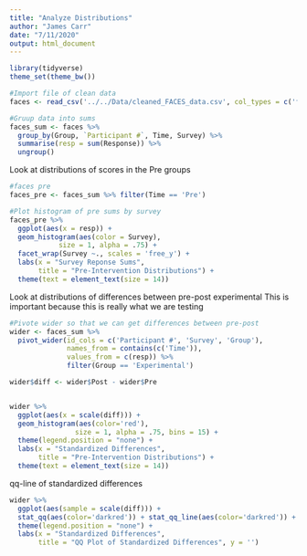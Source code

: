 ```yaml
---
title: "Analyze Distributions"
author: "James Carr"
date: "7/11/2020"
output: html_document
---
```


```r
library(tidyverse)
theme_set(theme_bw())
```

```r
#Import file of clean data
faces <- read_csv('../../Data/cleaned_FACES_data.csv', col_types = c('ffffdf'))

#Gruup data into sums
faces_sum <- faces %>% 
  group_by(Group, `Participant #`, Time, Survey) %>%
  summarise(resp = sum(Response)) %>%
  ungroup()

```

Look at distributions of scores in the Pre groups
```r
#faces pre
faces_pre <- faces_sum %>% filter(Time == 'Pre')

#Plot histogram of pre sums by survey
faces_pre %>%
  ggplot(aes(x = resp)) +
  geom_histogram(aes(color = Survey),
            size = 1, alpha = .75) +
  facet_wrap(Survey ~., scales = 'free_y') +
  labs(x = "Survey Reponse Sums",
       title = "Pre-Intervention Distributions") +
  theme(text = element_text(size = 14))

```

Look at distributions of differences between pre-post experimental
This is important because this is really what we are testing
```r
#Pivote wider so that we can get differences between pre-post
wider <- faces_sum %>% 
  pivot_wider(id_cols = c('Participant #', 'Survey', 'Group'), 
              names_from = contains(c('Time')),
              values_from = c(resp)) %>%
              filter(Group == 'Experimental')

wider$diff <- wider$Post - wider$Pre


wider %>%
  ggplot(aes(x = scale(diff))) +
  geom_histogram(aes(color='red'),
                size = 1, alpha = .75, bins = 15) +
  theme(legend.position = "none") +
  labs(x = "Standardized Differences",
       title = "Pre-Intervention Distributions") +
  theme(text = element_text(size = 14))

```

qq-line of standardized differences
```r
wider %>%
  ggplot(aes(sample = scale(diff))) +
  stat_qq(aes(color='darkred')) + stat_qq_line(aes(color='darkred')) +
  theme(legend.position = "none") +
  labs(x = "Standardized Differences",
       title = "QQ Plot of Standardized Differences", y = '')

```